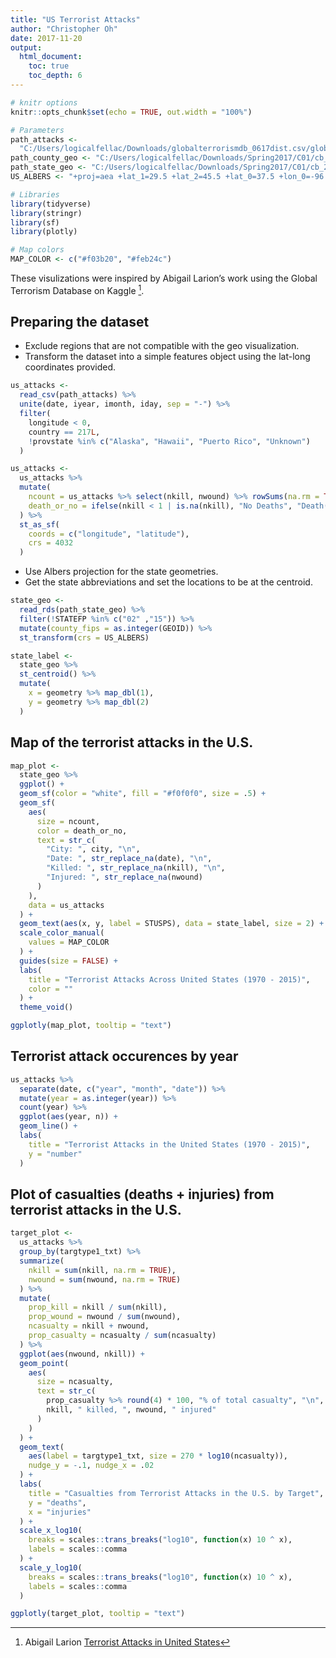```yaml
---
title: "US Terrorist Attacks"
author: "Christopher Oh"
date: 2017-11-20
output:
  html_document:
    toc: true
    toc_depth: 6
---
```


```r
# knitr options
knitr::opts_chunk$set(echo = TRUE, out.width = "100%")

# Parameters
path_attacks <-
  "C:/Users/logicalfellac/Downloads/globalterrorismdb_0617dist.csv/globalterrorismdb_0617dist.csv"
path_county_geo <- "C:/Users/logicalfellac/Downloads/Spring2017/C01/cb_2015_us_county_20m_sf.rds" 
path_state_geo <- "C:/Users/logicalfellac/Downloads/Spring2017/C01/cb_2015_us_state_20m_sf.rds"
US_ALBERS <- "+proj=aea +lat_1=29.5 +lat_2=45.5 +lat_0=37.5 +lon_0=-96 +x_0=0 +y_0=0 +datum=WGS84 +no_defs"
```

```r
# Libraries
library(tidyverse)
library(stringr)
library(sf)
library(plotly)

# Map colors
MAP_COLOR <- c("#f03b20", "#feb24c")
```

These visulizations were inspired by Abigail Larion's work using the
Global Terrorism Database on Kaggle [^1].


## Preparing the dataset

+ Exclude regions that are not compatible with the geo visualization.
+ Transform the dataset into a simple features object using the lat-long
coordinates provided.

```r
us_attacks <-
  read_csv(path_attacks) %>% 
  unite(date, iyear, imonth, iday, sep = "-") %>% 
  filter(
    longitude < 0,
    country == 217L,
    !provstate %in% c("Alaska", "Hawaii", "Puerto Rico", "Unknown")
  )

us_attacks <-
  us_attacks %>% 
  mutate(
    ncount = us_attacks %>% select(nkill, nwound) %>% rowSums(na.rm = TRUE),
    death_or_no = ifelse(nkill < 1 | is.na(nkill), "No Deaths", "Death(s)")
  ) %>% 
  st_as_sf(
    coords = c("longitude", "latitude"),
    crs = 4032
  )
```

+ Use Albers projection for the state geometries.
+ Get the state abbreviations and set the locations to be at the centroid.

```r
state_geo <-
  read_rds(path_state_geo) %>% 
  filter(!STATEFP %in% c("02" ,"15")) %>% 
  mutate(county_fips = as.integer(GEOID)) %>% 
  st_transform(crs = US_ALBERS) 

state_label <- 
  state_geo %>% 
  st_centroid() %>% 
  mutate(
    x = geometry %>% map_dbl(1),
    y = geometry %>% map_dbl(2)
  )
```

## Map of the terrorist attacks in the U.S.

```r
map_plot <-
  state_geo %>% 
  ggplot() +
  geom_sf(color = "white", fill = "#f0f0f0", size = .5) +
  geom_sf(
    aes(
      size = ncount,
      color = death_or_no,
      text = str_c(
        "City: ", city, "\n", 
        "Date: ", str_replace_na(date), "\n", 
        "Killed: ", str_replace_na(nkill), "\n", 
        "Injured: ", str_replace_na(nwound)
      )
    ),
    data = us_attacks
  ) +
  geom_text(aes(x, y, label = STUSPS), data = state_label, size = 2) +
  scale_color_manual(
    values = MAP_COLOR
  ) +
  guides(size = FALSE) +
  labs(
    title = "Terrorist Attacks Across United States (1970 - 2015)",
    color = ""
  ) +
  theme_void()

ggplotly(map_plot, tooltip = "text")
```

## Terrorist attack occurences by year

```r
us_attacks %>% 
  separate(date, c("year", "month", "date")) %>% 
  mutate(year = as.integer(year)) %>% 
  count(year) %>% 
  ggplot(aes(year, n)) + 
  geom_line() +
  labs(
    title = "Terrorist Attacks in the United States (1970 - 2015)",
    y = "number"
  )
```

## Plot of casualties (deaths + injuries) from terrorist attacks in the U.S.

```r
target_plot <- 
  us_attacks %>% 
  group_by(targtype1_txt) %>% 
  summarize(
    nkill = sum(nkill, na.rm = TRUE),
    nwound = sum(nwound, na.rm = TRUE)
  ) %>% 
  mutate(
    prop_kill = nkill / sum(nkill),
    prop_wound = nwound / sum(nwound),
    ncasualty = nkill + nwound,
    prop_casualty = ncasualty / sum(ncasualty)
  ) %>% 
  ggplot(aes(nwound, nkill)) +
  geom_point(
    aes(
      size = ncasualty,
      text = str_c(
        prop_casualty %>% round(4) * 100, "% of total casualty", "\n",
        nkill, " killed, ", nwound, " injured"
      )
    )
  ) +
  geom_text(
    aes(label = targtype1_txt, size = 270 * log10(ncasualty)),
    nudge_y = -.1, nudge_x = .02
  ) +
  labs(
    title = "Casualties from Terrorist Attacks in the U.S. by Target",
    y = "deaths",
    x = "injuries"
  ) +
  scale_x_log10(
    breaks = scales::trans_breaks("log10", function(x) 10 ^ x),
    labels = scales::comma
  ) +
  scale_y_log10(
    breaks = scales::trans_breaks("log10", function(x) 10 ^ x),
    labels = scales::comma
  )

ggplotly(target_plot, tooltip = "text")
```

[^1]: Abigail Larion [Terrorist Attacks in United States](https://www.kaggle.com/abigaillarion/terrorist-attacks-in-united-states)